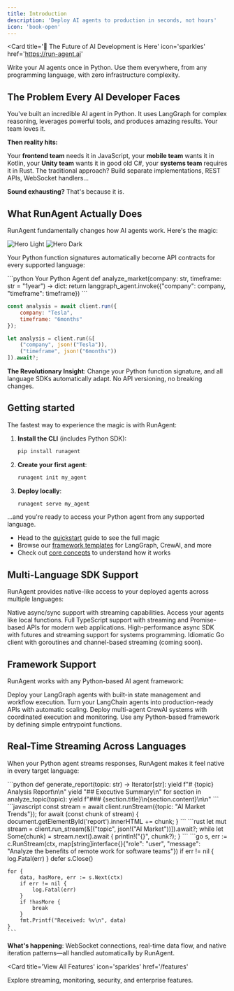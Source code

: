 ```yaml
---
title: Introduction
description: 'Deploy AI agents to production in seconds, not hours'
icon: 'book-open'
---
```

<Card 
    title='🚀 The Future of AI Development is Here' 
    icon='sparkles' 
    href='https://run-agent.ai'
>
Write your AI agents once in Python. Use them everywhere, from any programming language, with zero infrastructure complexity.
</Card>

## The Problem Every AI Developer Faces

You've built an incredible AI agent in Python. It uses LangGraph for complex reasoning, leverages powerful tools, and produces amazing results. Your team loves it.

**Then reality hits:**

Your **frontend team** needs it in JavaScript, your **mobile team** wants it in Kotlin, your **Unity team** wants it in good old C#, your **systems team** requires it in Rust. The traditional approach? Build separate implementations, REST APIs, WebSocket handlers...

**Sound exhausting?** That's because it is.

## What RunAgent Actually Does

RunAgent fundamentally changes how AI agents work. Here's the magic:

<img
  className="block dark:hidden"
  src="/images/runagent_dia_light.jpg"
  alt="Hero Light"
/>
<img
  className="hidden dark:block"
  src="/images/runagent_dia_dark.jpg"
  alt="Hero Dark"
/>


Your Python function signatures automatically become API contracts for every supported language:

<CodeGroup>
```python Your Python Agent
def analyze_market(company: str, timeframe: str = "1year") -> dict:
    return langgraph_agent.invoke({"company": company, "timeframe": timeframe})
```

```javascript Becomes JavaScript
const analysis = await client.run({
    company: "Tesla",
    timeframe: "6months"
});
```

```rust Becomes Rust  
let analysis = client.run(&[
    ("company", json!("Tesla")),
    ("timeframe", json!("6months"))
]).await?;
```
</CodeGroup>

**The Revolutionary Insight**: Change your Python function signature, and all language SDKs automatically adapt. No API versioning, no breaking changes.

## Getting started

The fastest way to experience the magic is with RunAgent:

1. **Install the CLI** (includes Python SDK):
   ```bash
   pip install runagent
   ```

2. **Create your first agent**:
   ```bash
   runagent init my_agent
   ```

3. **Deploy locally**:
   ```bash
   runagent serve my_agent
   ```

...and you're ready to access your Python agent from any supported language.

- Head to the [quickstart](/quickstart) guide to see the full magic
- Browse our [framework templates](/templates) for LangGraph, CrewAI, and more
- Check out [core concepts](/concepts) to understand how it works

## Multi-Language SDK Support

RunAgent provides native-like access to your deployed agents across multiple languages:

<CardGroup cols={2}>
  <Card
    title="Python SDK"
    icon="python"
    href="/sdks/python"
  >
    Native async/sync support with streaming capabilities. Access your agents like local functions.
  </Card>
  <Card 
    title="JavaScript SDK" 
    icon="js" 
    href="/sdks/javascript"
  >
    Full TypeScript support with streaming and Promise-based APIs for modern web applications.
  </Card>
  <Card 
    title="Rust SDK" 
    icon="rust" 
    href="/sdks/rust"
  >
    High-performance async SDK with futures and streaming support for systems programming.
  </Card>
  <Card 
    title="Go SDK" 
    icon="go" 
    href="/sdks/go"
  >
    Idiomatic Go client with goroutines and channel-based streaming (coming soon).
  </Card>
</CardGroup>

## Framework Support

RunAgent works with any Python-based AI agent framework:

<CardGroup cols={2}>
  <Card
    title="LangGraph"
    icon="link"
    href="/frameworks/langgraph"
  >
    Deploy your LangGraph agents with built-in state management and workflow execution.
  </Card>
  <Card 
    title="LangChain" 
    icon="chain" 
    href="/frameworks/langchain"
  >
    Turn your LangChain agents into production-ready APIs with automatic scaling.
  </Card>
  <Card 
    title="CrewAI" 
    icon="users" 
    href="/frameworks/crewai"
  >
    Deploy multi-agent CrewAI systems with coordinated execution and monitoring.
  </Card>
  <Card 
    title="Custom Framework" 
    icon="code" 
    href="/frameworks/custom"
  >
    Use any Python-based framework by defining simple entrypoint functions.
  </Card>
</CardGroup>

## Real-Time Streaming Across Languages

When your Python agent streams responses, RunAgent makes it feel native in every target language:

<Tabs>
  <Tab title="Python Generator">
    ```python
    def generate_report(topic: str) -> Iterator[str]:
        yield f"# {topic} Analysis Report\n\n"
        yield "## Executive Summary\n"
        for section in analyze_topic(topic):
            yield f"### {section.title}\n{section.content}\n\n"
    ```
  </Tab>
  
  <Tab title="JavaScript Async Iterator">
    ```javascript
    const stream = await client.runStream({topic: "AI Market Trends"});
    for await (const chunk of stream) {
        document.getElementById('report').innerHTML += chunk;
    }
    ```
  </Tab>
  
  <Tab title="Rust Futures Stream">
    ```rust
    let mut stream = client.run_stream(&[("topic", json!("AI Market"))]).await?;
    while let Some(chunk) = stream.next().await {
        println!("{}", chunk?);
    }
    ```
  </Tab>

  <Tab title="Go Stream">
    ```go
    s, err := c.RunStream(ctx, map[string]interface{}{"role": "user", "message": "Analyze the benefits of remote work for software teams"})
	if err != nil {
		log.Fatal(err)
	}
	defer s.Close()

	for {
		data, hasMore, err := s.Next(ctx)
		if err != nil {
			log.Fatal(err)
		}
		if !hasMore {
			break
		}
		fmt.Printf("Received: %v\n", data)
	}
    ```
  </Tab>

</Tabs>

**What's happening**: WebSocket connections, real-time data flow, and native iteration patterns—all handled automatically by RunAgent.

<Card 
    title='View All Features' 
    icon='sparkles' 
    href='/features'
>
Explore streaming, monitoring, security, and enterprise features.
</Card>